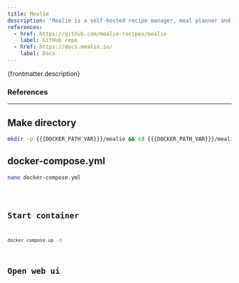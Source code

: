 ```yaml
---
title: Mealie
description: "Mealie is a self-hosted recipe manager, meal planner and shopping list designed for the whole family. Effortlessly add recipes to your database by providing a URL, and Mealie will automatically import the relevant details. You can also add recipes using the intuitive UI editor."
references:
  - href: https://github.com/mealie-recipes/mealie
    label: GitHub repo
  - href: https://docs.mealie.io/
    label: Docs
---
```



<p>{frontmatter.description}</p>

### References

<ReferenceLinks references={frontmatter.references} />

---

## Make directory

```sh wrap preserveIndent
mkdir -p {{{DOCKER_PATH_VAR}}}/mealie && cd {{{DOCKER_PATH_VAR}}}/mealie
```

## docker-compose.yml

```sh
nano docker-compose.yml
```

<Code lang="yml" title="docker-compose.yml" wrap preserveIndent code={yaml} />

## Start container

```sh
docker compose up -d
```

## Open web ui

<OpenWebUI port="9925" />
